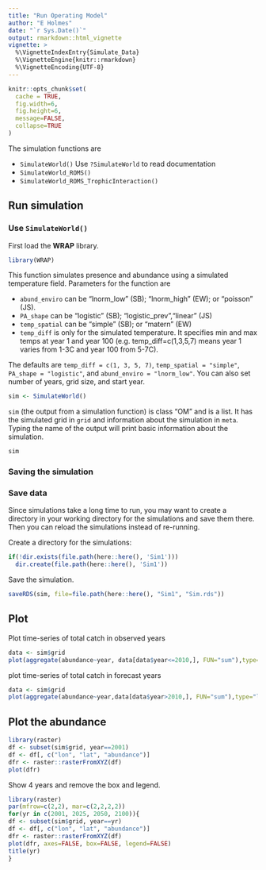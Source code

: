 ```yaml
---
title: "Run Operating Model"
author: "E Holmes"
date: "`r Sys.Date()`"
output: rmarkdown::html_vignette
vignette: >
  %\VignetteIndexEntry{Simulate_Data}
  %\VignetteEngine{knitr::rmarkdown}
  %\VignetteEncoding{UTF-8}
---
```


```r
knitr::opts_chunk$set(
  cache = TRUE,
  fig.width=6,
  fig.height=6,
  message=FALSE,
  collapse=TRUE
)
```

The simulation functions are

* `SimulateWorld()` Use `?SimulateWorld` to read documentation
* `SimulateWorld_ROMS()`
* `SimulateWorld_ROMS_TrophicInteraction()`

## Run simulation

### Use `SimulateWorld()`

First load the **WRAP** library.

```r
library(WRAP)
```

This function simulates presence and abundance using a simulated temperature field.  Parameters for the function are 

* `abund_enviro` can be "lnorm_low" (SB); "lnorm_high" (EW); or "poisson" (JS).
* `PA_shape` can be "logistic" (SB); "logistic_prev","linear" (JS)
* `temp_spatial` can be "simple" (SB); or "matern" (EW)
* `temp_diff` is only for the simulated temperature. It specifies min and max temps at year 1 and year 100 (e.g. temp_diff=c(1,3,5,7) means year 1 varies from 1-3C and year 100 from 5-7C). 

The defaults are  `temp_diff = c(1, 3, 5, 7)`, `temp_spatial = "simple"`, `PA_shape = "logistic"`, and `abund_enviro = "lnorm_low"`.  You can also set number of years, grid size, and start year.

```r
sim <- SimulateWorld()
```

`sim` (the output from a simulation function) is class "OM" and is a list. It has the simulated grid in `grid` and information about the simulation in `meta`. Typing the name of the output will print basic information about the simulation.

```r
sim
```

### Saving the simulation

### Save data

Since simulations take a long time to run, you may want to create a directory in your working directory for the simulations and save them there. Then you can reload the simulations instead of re-running.

Create a directory for the simulations:

```r
if(!dir.exists(file.path(here::here(), 'Sim1')))
  dir.create(file.path(here::here(), 'Sim1'))
```

Save the simulation.

```r
saveRDS(sim, file=file.path(here::here(), "Sim1", "Sim.rds"))
```

## Plot

Plot time-series of total catch in observed years

```r
data <- sim$grid
plot(aggregate(abundance~year, data[data$year<=2010,], FUN="sum"),type="l",ylab="Abundance")
```

plot time-series of total catch in forecast years

```r
data <- sim$grid
plot(aggregate(abundance~year,data[data$year>2010,], FUN="sum"),type="l", ylab="Abundance")
```

## Plot the abundance

```r
library(raster)
df <- subset(sim$grid, year==2001)
df <- df[, c("lon", "lat", "abundance")]
dfr <- raster::rasterFromXYZ(df)      
plot(dfr)
```

Show 4 years and remove the box and legend.
 
```r
library(raster)
par(mfrow=c(2,2), mar=c(2,2,2,2))
for(yr in c(2001, 2025, 2050, 2100)){
df <- subset(sim$grid, year==yr)
df <- df[, c("lon", "lat", "abundance")]
dfr <- raster::rasterFromXYZ(df)      
plot(dfr, axes=FALSE, box=FALSE, legend=FALSE)
title(yr)
}
```


